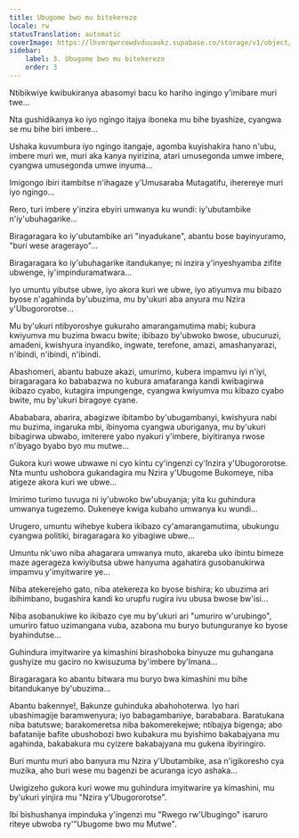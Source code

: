 ```yaml
---
title: Ubugome bwo mu bitekerezo
locale: rw
statusTranslation: automatic
coverImage: https://lhvmrqwrcowdvduuaukz.supabase.co/storage/v1/object/public/strapi-uploads/small_cover-tratado-de-psicologia-revolucionaria.webp-5e15e1cec4e0ebebcde5d7fc7565d8fd.webp
sidebar:
    label: 3. Ubugome bwo mu bitekerezo
    order: 3
---
```

Ntibikwiye kwibukiranya abasomyi bacu ko hariho ingingo y'imibare muri twe...

Nta gushidikanya ko iyo ngingo itajya iboneka mu bihe byashize, cyangwa se mu bihe biri imbere...

Ushaka kuvumbura iyo ngingo itangaje, agomba kuyishakira hano n'ubu, imbere muri we, muri aka kanya nyirizina, atari umusegonda umwe imbere, cyangwa umusegonda umwe inyuma...

Imigongo ibiri itambitse n'ihagaze y'Umusaraba Mutagatifu, iherereye muri iyo ngingo...

Rero, turi imbere y'inzira ebyiri umwanya ku wundi: iy'ubutambike n'iy'ubuhagarike...

Biragaragara ko iy'ubutambike ari "inyadukane", abantu bose bayinyuramo, "buri wese aragerayo"...

Biragaragara ko iy'ubuhagarike itandukanye; ni inzira y'inyeshyamba zifite ubwenge, iy'impinduramatwara...

Iyo umuntu yibutse ubwe, iyo akora kuri we ubwe, iyo atiyumva mu bibazo byose n'agahinda by'ubuzima, mu by'ukuri aba anyura mu Nzira y'Ubugororotse...

Mu by'ukuri ntibyoroshye gukuraho amarangamutima mabi; kubura kwiyumva mu buzima bwacu bwite; ibibazo by'ubwoko bwose, ubucuruzi, amadeni, kwishyura inyandiko, ingwate, terefone, amazi, amashanyarazi, n'ibindi, n'ibindi, n'ibindi.

Abashomeri, abantu babuze akazi, umurimo, kubera impamvu iyi n'iyi, biragaragara ko bababazwa no kubura amafaranga kandi kwibagirwa ikibazo cyabo, kutagira impungenge, cyangwa kwiyumva mu kibazo cyabo bwite, mu by'ukuri biragoye cyane.

Abababara, abarira, abagizwe ibitambo by'ubugambanyi, kwishyura nabi mu buzima, ingaruka mbi, ibinyoma cyangwa uburiganya, mu by'ukuri bibagirwa ubwabo, imiterere yabo nyakuri y'imbere, biyitiranya rwose n'ibyago byabo byo mu mutwe...

Gukora kuri wowe ubwawe ni cyo kintu cy'ingenzi cy'Inzira y'Ubugororotse. Nta muntu ushobora gukandagira mu Nzira y'Ubugome Bukomeye, niba atigeze akora kuri we ubwe...

Imirimo turimo tuvuga ni iy'ubwoko bw'ubuyanja; yita ku guhindura umwanya tugezemo. Dukeneye kwiga kubaho umwanya ku wundi...

Urugero, umuntu wihebye kubera ikibazo cy'amarangamutima, ubukungu cyangwa politiki, biragaragara ko yibagiwe ubwe...

Umuntu nk'uwo niba ahagarara umwanya muto, akareba uko ibintu bimeze maze agerageza kwiyibutsa ubwe hanyuma agahatira gusobanukirwa impamvu y'imyitwarire ye...

Niba atekerejeho gato, niba atekereza ko byose bishira; ko ubuzima ari ibihimbano, bugashira kandi ko urupfu rugira ivu ubusa bwose bw'isi...

Niba asobanukiwe ko ikibazo cye mu by'ukuri ari "umuriro w'urubingo", umuriro fatuo uzimangana vuba, azabona mu buryo butunguranye ko byose byahindutse...

Guhindura imyitwarire ya kimashini birashoboka binyuze mu guhangana gushyize mu gaciro no kwisuzuma by'imbere by'Imana...

Biragaragara ko abantu bitwara mu buryo bwa kimashini mu bihe bitandukanye by'ubuzima...

Abantu bakennye!, Bakunze guhinduka abahohoterwa. Iyo hari ubashimagije baramwenyura; iyo babagambaniye, barababara. Baratukana niba batutswe; barakomeretsa niba bakomerekejwe; ntibajya bigenga; abo bafatanije bafite ubushobozi bwo kubakura mu byishimo bakabajyana mu agahinda, bakabakura mu cyizere bakabajyana mu gukena ibyiringiro.

Buri muntu muri abo banyura mu Nzira y'Ubutambike, asa n'igikoresho cya muzika, aho buri wese mu bagenzi be acuranga icyo ashaka...

Uwigizeho gukora kuri wowe mu guhindura imyitwarire ya kimashini, mu by'ukuri yinjira mu "Nzira y'Ubugororotse".

Ibi bishushanya impinduka y'ingenzi mu "Rwego rw'Ubugingo" isaruro riteye ubwoba ry'"Ubugome bwo mu Mutwe".

